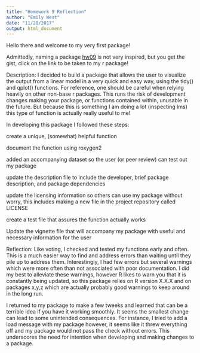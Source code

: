 ```yaml
---
title: "Homework 9 Reflection"
author: "Emily West"
date: "11/28/2017"
output: html_document
---
```


Hello there and welcome to my very first package!

Admittedly, naming a package [hw09]() is not very inspired, but you get the gist, click on the link to be taken to my r package!

Description: I decided to build a package that allows the user to visualize the output from a linear model in a very quick and easy way, using the tidy() and qplot() functions. For reference, one should be careful when relying heavily on other non-base r packages. This runs the risk of development changes making your package, or functions contained within, unusable in the future. But because this is something I am doing a lot (inspecting lms) this type of function is actually really useful to me!

In developing this package I followed these steps:

create a unique, (somewhat) helpful function

document the function using roxygen2

added an accompanying dataset so the user (or peer review) can test out my package

update the description file to include the developer, brief package description, and package dependencies 

update the licensing information so others can use my package without worry, this includes making a new file in the project repository called LICENSE

create a test file that assures the function actually works

Update the vignette file that will accompany my package with useful and necessary information for the user

Reflection: Like voting, I checked and tested my functions early and often. This is a much easier way to find and address errors than waiting until they pile up to address them. Interestingly, I had few errors but several warnings which were more often than not associated with poor documentation. I did my best to alleviate these warnings, however R likes to warn you that it is constantly being updated, so this package relies on R version X.X.X and on packages x,y,z which are actually probably good warnings to keep around in the long run.

I returned to my package to make a few tweeks and learned that can be a terrible idea if you have it working smoothly. It seems the smallest change can lead to some unintended consequences. For instance, I tried to add a load message with my package however, it seems like it threw everything off and my package would not pass the check without errors. This underscores the need for intention when developing and making changes to a package. 
